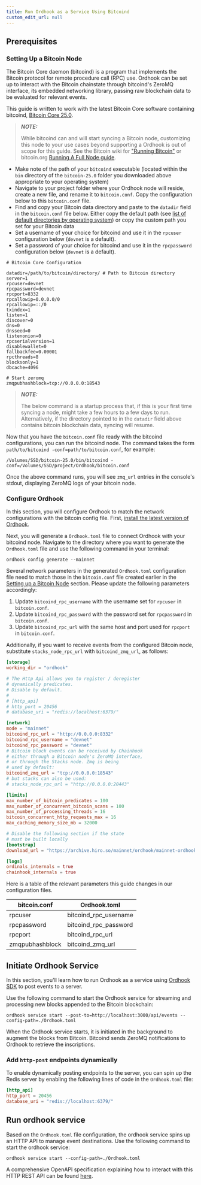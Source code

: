 ```yaml
---
title: Run Ordhook as a Service Using Bitcoind
custom_edit_url: null
---
```


## Prerequisites

### Setting Up a Bitcoin Node

The Bitcoin Core daemon (bitcoind) is a program that implements the Bitcoin protocol for remote procedure call (RPC) use. Ordhook can be set up to interact with the Bitcoin chainstate through bitcoind's ZeroMQ interface, its embedded networking library, passing raw blockchain data to be evaluated for relevant events.

This guide is written to work with the latest Bitcoin Core software containing bitcoind, [Bitcoin Core 25.0](https://bitcoincore.org/bin/bitcoin-core-25.0/).

> **_NOTE:_**
>
> While bitcoind can and will start syncing a Bitcoin node, customizing this node to your use cases beyond supporting a Ordhook is out of scope for this guide. See the Bitcoin wiki for ["Running Bitcoin"](https://en.bitcoin.it/wiki/Running_Bitcoin) or bitcoin.org [Running A Full Node guide](https://bitcoin.org/en/full-node).

- Make note of the path of your `bitcoind` executable (located within the `bin` directory of the `bitcoin-25.0` folder you downloaded above appropriate to your operating system)
- Navigate to your project folder where your Ordhook node will reside, create a new file, and rename it to `bitcoin.conf`. Copy the configuration below to this `bitcoin.conf` file.
- Find and copy your Bitcoin data directory and paste to the `datadir` field in the `bitcoin.conf` file below. Either copy the default path (see [list of default directories by operating system](https://en.bitcoin.it/wiki/Data_directory)) or copy the custom path you set for your Bitcoin data
- Set a username of your choice for bitcoind and use it in the `rpcuser` configuration below (`devnet` is a default).
- Set a password of your choice for bitcoind and use it in the `rpcpassword` configuration below (`devnet` is a default).

```
# Bitcoin Core Configuration

datadir=/path/to/bitcoin/directory/ # Path to Bitcoin directory
server=1
rpcuser=devnet
rpcpassword=devnet
rpcport=8332
rpcallowip=0.0.0.0/0
rpcallowip=::/0
txindex=1
listen=1
discover=0
dns=0
dnsseed=0
listenonion=0
rpcserialversion=1
disablewallet=0
fallbackfee=0.00001
rpcthreads=8
blocksonly=1
dbcache=4096

# Start zeromq
zmqpubhashblock=tcp://0.0.0.0:18543
```

> **_NOTE:_**
>
> The below command is a startup process that, if this is your first time syncing a node, might take a few hours to a few days to run. Alternatively, if the directory pointed to in the `datadir` field above contains bitcoin blockchain data, syncing will resume.

Now that you have the `bitcoin.conf` file ready with the bitcoind configurations, you can run the bitcoind node. The command takes the form `path/to/bitcoind -conf=path/to/bitcoin.conf`, for example:

```console
/Volumes/SSD/bitcoin-25.0/bin/bitcoind -conf=/Volumes/SSD/project/Ordhook/bitcoin.conf
```

Once the above command runs, you will see `zmq_url` entries in the console's stdout, displaying ZeroMQ logs of your bitcoin node.

### Configure Ordhook

In this section, you will configure Ordhook to match the network configurations with the bitcoin config file. First, [install the latest version of Ordhook](../getting-started.md#installing-ordhook).

Next, you will generate a `Ordhook.toml` file to connect Ordhook with your bitcoind node. Navigate to the directory where you want to generate the `Ordhook.toml` file and use the following command in your terminal:

```console
ordhook config generate --mainnet
```

Several network parameters in the generated `Ordhook.toml` configuration file need to match those in the `bitcoin.conf` file created earlier in the [Setting up a Bitcoin Node](#setting-up-a-bitcoin-node) section. Please update the following parameters accordingly:

1. Update `bitcoind_rpc_username` with the username set for `rpcuser` in `bitcoin.conf`.
2. Update `bitcoind_rpc_password` with the password set for `rpcpassword` in `bitcoin.conf`.
3. Update `bitcoind_rpc_url` with the same host and port used for `rpcport` in `bitcoin.conf`.

Additionally, if you want to receive events from the configured Bitcoin node, substitute `stacks_node_rpc_url` with `bitcoind_zmq_url`, as follows:

```toml
[storage]
working_dir = "ordhook"

# The Http Api allows you to register / deregister
# dynamically predicates.
# Disable by default.
#
# [http_api]
# http_port = 20456
# database_uri = "redis://localhost:6379/"

[network]
mode = "mainnet"
bitcoind_rpc_url = "http://0.0.0.0:8332"
bitcoind_rpc_username = "devnet"
bitcoind_rpc_password = "devnet"
# Bitcoin block events can be received by Chainhook
# either through a Bitcoin node's ZeroMQ interface,
# or through the Stacks node. Zmq is being
# used by default:
bitcoind_zmq_url = "tcp://0.0.0.0:18543"
# but stacks can also be used:
# stacks_node_rpc_url = "http://0.0.0.0:20443"

[limits]
max_number_of_bitcoin_predicates = 100
max_number_of_concurrent_bitcoin_scans = 100
max_number_of_processing_threads = 16
bitcoin_concurrent_http_requests_max = 16
max_caching_memory_size_mb = 32000

# Disable the following section if the state
# must be built locally
[bootstrap]
download_url = "https://archive.hiro.so/mainnet/ordhook/mainnet-ordhook-sqlite-latest"

[logs]
ordinals_internals = true
chainhook_internals = true
```

Here is a table of the relevant parameters this guide changes in our configuration files.

| bitcoin.conf    | Ordhook.toml          |
| --------------- | --------------------- |
| rpcuser         | bitcoind_rpc_username |
| rpcpassword     | bitcoind_rpc_password |
| rpcport         | bitcoind_rpc_url      |
| zmqpubhashblock | bitcoind_zmq_url      |

## Initiate Ordhook Service

In this section, you'll learn how to run Ordhook as a service using [Ordhook SDK](https://github.com/hirosystems/ordhook/tree/develop/components/ordhook-sdk-js) to post events to a server.

Use the following command to start the Ordhook service for streaming and processing new blocks appended to the Bitcoin blockchain:

`ordhook service start --post-to=http://localhost:3000/api/events --config-path=./Ordhook.toml`

When the Ordhook service starts, it is initiated in the background to augment the blocks from Bitcoin. Bitcoind sends ZeroMQ notifications to Ordhook to retrieve the inscriptions.

### Add `http-post` endpoints dynamically

To enable dynamically posting endpoints to the server, you can spin up the Redis server by enabling the following lines of code in the `Ordhook.toml` file:

```toml
[http_api]
http_port = 20456
database_uri = "redis://localhost:6379/"
```

## Run ordhook service

Based on the `Ordhook.toml` file configuration, the ordhook service spins up an HTTP API to manage event destinations. Use the following command to start the ordhook service:

`ordhook service start --config-path=./Ordhook.toml`

A comprehensive OpenAPI specification explaining how to interact with this HTTP REST API can be found [here](https://github.com/hirosystems/ordhook/blob/develop/docs/ordhook-openapi.json).
